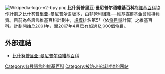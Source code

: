 {{Link style|time=2020-06-16T08:52:12+00:00}}
[[File:Wikipedia-logo-v2-bpy.png|right]]
'''比什努普里亚-曼尼普尔语維基百科'''為[[維基百科|維基百科]]協作計劃之[[比什努普里亚-曼尼普尔语|比什努普里亚-曼尼普尔语]][[版本|版本]]，由[[非營利組織|非營利組織]]──[[維基媒體基金會|維基媒體基金會]]維持負責。目前為各語言維基百科計劃中，[[規模|規模]]排名第57（依[[條目|條目]]量計算）之維基百科。計劃開始於[[2001年|2001年]]，至[[2007年4月|2007年4月]]已有超過12,000個條目。

== 外部連結 ==
* [[:bpy:|比什努普里亚-曼尼普尔语維基百科]]

{{Wikipedia-stub}}

{{Wikipedia Editions}}

[[Category:各種語言的維基百科|Category:各種語言的維基百科]]
[[Category:被防火长城封锁的网站|Category:被防火长城封锁的网站]]